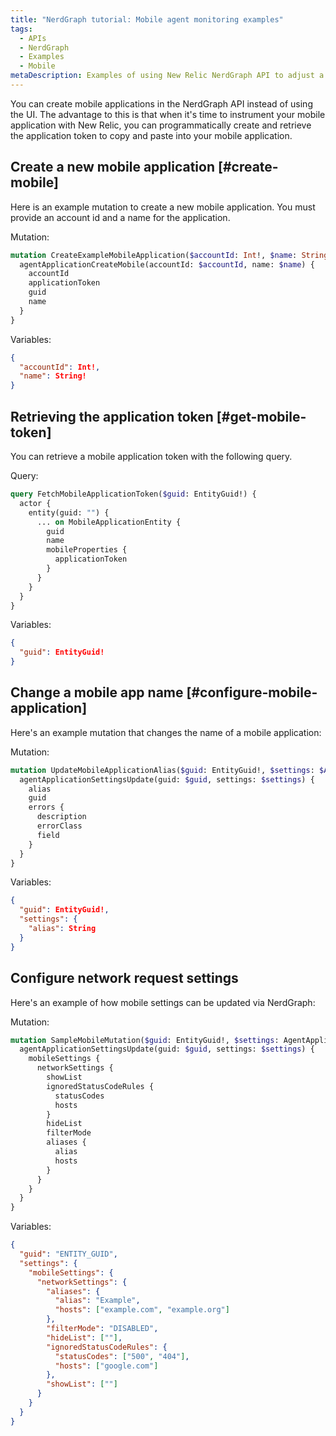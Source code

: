 ```yaml
---
title: "NerdGraph tutorial: Mobile agent monitoring examples"
tags:
  - APIs
  - NerdGraph
  - Examples
  - Mobile
metaDescription: Examples of using New Relic NerdGraph API to adjust a mobile agent
---
```


You can create mobile applications in the NerdGraph API instead of using the UI. The advantage to this is that when it's time to instrument your mobile application with New Relic, you can programmatically create and retrieve the application token to copy and paste into your mobile application.

## Create a new mobile application [#create-mobile]

Here is an example mutation to create a new mobile application. You must provide an account id and a name for the application.

Mutation:

```graphql
mutation CreateExampleMobileApplication($accountId: Int!, $name: String!) {
  agentApplicationCreateMobile(accountId: $accountId, name: $name) {
    accountId
    applicationToken
    guid
    name
  }
}

```

Variables:

```JSON
{
  "accountId": Int!,
  "name": String!
}

```

## Retrieving the application token [#get-mobile-token]

You can retrieve a mobile application token with the following query.

Query:

```graphql
query FetchMobileApplicationToken($guid: EntityGuid!) {
  actor {
    entity(guid: "") {
      ... on MobileApplicationEntity {
        guid
        name
        mobileProperties {
          applicationToken
        }
      }
    }
  }
}
```

Variables:

```JSON
{
  "guid": EntityGuid!
}
```

## Change a mobile app name [#configure-mobile-application]

Here's an example mutation that changes the name of a mobile application:

Mutation:

```graphql
mutation UpdateMobileApplicationAlias($guid: EntityGuid!, $settings: $AgentApplicationSettingsUpdateInput) {
  agentApplicationSettingsUpdate(guid: $guid, settings: $settings) {
    alias
    guid
    errors {
      description
      errorClass
      field
    }
  }
}
```

Variables:

```JSON
{
  "guid": EntityGuid!,
  "settings": {
    "alias": String
  }
}
```

## Configure network request settings

Here's an example of how mobile settings can be updated via NerdGraph:

Mutation:

```graphql
mutation SampleMobileMutation($guid: EntityGuid!, $settings: AgentApplicationSettingsUpdateInput!) {
  agentApplicationSettingsUpdate(guid: $guid, settings: $settings) {
    mobileSettings {
      networkSettings {
        showList
        ignoredStatusCodeRules {
          statusCodes
          hosts
        }
        hideList
        filterMode
        aliases {
          alias
          hosts
        }
      }
    }
  }
}

```

Variables:

```JSON
{
  "guid": "ENTITY_GUID",
  "settings": {
    "mobileSettings": {
      "networkSettings": {
        "aliases": {
          "alias": "Example",
          "hosts": ["example.com", "example.org"]
        },
        "filterMode": "DISABLED",
        "hideList": [""],
        "ignoredStatusCodeRules": {
          "statusCodes": ["500", "404"],
          "hosts": ["google.com"]
        },
        "showList": [""]
      }
    }
  }
}
```
